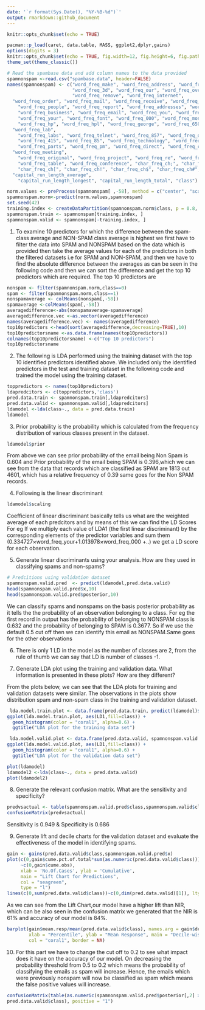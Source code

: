 ```yaml
---
date: '`r format(Sys.Date(), "%Y-%B-%d")`'
output: rmarkdown::github_document
---
```


```r
knitr::opts_chunk$set(echo = TRUE)
```

```r
pacman::p_load(caret, data.table, MASS, ggplot2,dplyr,gains)
options(digits = 3)
knitr::opts_chunk$set(echo = TRUE, fig.width=12, fig.height=6, fig.path = 'Figs/')
theme_set(theme_classic())
```

```r
# Read the spambase data and add column names to the data provided 
spamnonspam <-read.csv("spambase.data", header=FALSE)
names(spamnonspam) <- c("word_freq_make", "word_freq_address", "word_freq_all", 
                        "word_freq_3d", "word_freq_our", "word_freq_over", 
                        "word_freq_remove", "word_freq_internet", 
  "word_freq_order", "word_freq_mail", "word_freq_receive", "word_freq_will", 
    "word_freq_people", "word_freq_report", "word_freq_addresses", "word_freq_free", 
    "word_freq_business", "word_freq_email", "word_freq_you", "word_freq_credit", 
    "word_freq_your", "word_freq_font", "word_freq_000", "word_freq_money", 
    "word_freq_hp", "word_freq_hpl", "word_freq_george", "word_freq_650", 
  "word_freq_lab", 
    "word_freq_labs", "word_freq_telnet", "word_freq_857", "word_freq_data", 
    "word_freq_415", "word_freq_85", "word_freq_technology", "word_freq_1999", 
    "word_freq_parts", "word_freq_pm", "word_freq_direct", "word_freq_cs", 
  "word_freq_meeting", 
    "word_freq_original", "word_freq_project", "word_freq_re", "word_freq_edu", 
    "word_freq_table", "word_freq_conference", "char_freq_ch;", "char_freq_ch(", 
    "char_freq_ch[", "char_freq_ch!", "char_freq_ch$", "char_freq_ch#", 
  "capital_run_length_average", 
    "capital_run_length_longest", "capital_run_length_total", "class")


```


```r
norm.values <- preProcess(spamnonspam[ ,-58], method = c("center", "scale"))
spamnonspam.norm<-predict(norm.values,spamnonspam)
set.seed(42)
training.index <- createDataPartition(spamnonspam.norm$class, p = 0.8, list = FALSE)
spamnonspam.train <- spamnonspam[training.index, ]
spamnonspam.valid <- spamnonspam[-training.index, ]
```

1. To examine 10 predictors for which the difference between the spam-class average and NON-SPAM class average is highest we first have to filter the data into SPAM and NONSPAM based on the data which is provided then take the average values for each of the predictors in both the filtered datasets i.e for SPAM and NON-SPAM, and then we have to find the absolute difference between the averages as can be seen in the following code and then we can sort the difference and get the top 10 predictors which are required.
The top 10 predictors are 
```r
nonspam <- filter(spamnonspam.norm,class==0)
spam <- filter(spamnonspam.norm,class==1)
nonspamaverage <- colMeans(nonspam[,-58])
spamaverage <-colMeans(spam[,-58])
averagedifference<-abs(nonspamaverage-spamaverage)
averagedifference.vec <-as.vector(averagedifference)
names(averagedifference.vec) <- names(averagedifference)
top10predictors <-head(sort(averagedifference,decreasing=TRUE),10)
top10predictorsname <-as.data.frame(names(top10predictors))
colnames(top10predictorsname) <-c("Top 10 predictors")
top10predictorsname
```

2. The following is LDA performed using the training dataset with the top 10 identified predictors identified above. We included only the identified predictors in the test and training dataset in the following code and trained the model using the training dataset.

```r
toppredictors <- names(top10predictors)
ldapredcitors <- c(toppredictors,'class')
pred.data.train <- spamnonspam.train[,ldapredcitors]
pred.data.valid <- spamnonspam.valid[,ldapredcitors]
ldamodel <-lda(class~., data = pred.data.train)
ldamodel
```

3. Prior probability is the probability which is calculated from the frequency distribution of various classes present in the dataset. 

```r
ldamodel$prior
```
From above we can see prior probability of the email being Non Spam is 0.604 and Prior probability of the email being SPAM is 0.396,which we can see from the data that records which are classified as SPAM are 1813 out 4601, which has a relative frequency of 0.39 same goes for the Non SPAM records.

4. Following is the linear discriminant
```r
ldamodel$scaling

```

Coefficient of linear discriminant basically tells us what are the weighted average of each predcitors and by means of this we can find the LD Scores 
For eg If we multiply each value of LDA1 (the first linear discriminant)
by the corresponding elements of the predictor variables and sum them (0.334727×word_freq_your+1.013978×word_freq_000  +..) 
we get a LD score for each observation. 


5. Generate linear discriminants using your analysis. How are they used in classifying spams and non-spams?

```r
# Predcitions using validation dataset
spamnonspam.valid.pred  <- predict(ldamodel,pred.data.valid)
head(spamnonspam.valid.pred$x,10)
head(spamnonspam.valid.pred$posterior,10)
```

We can classify spams and nonspams on the basis posterior probability as it tells the the probability of an observation belonging to a class. For eg the first record in output has the probability of belonging to NONSPAM class is 0.632 and the probability of belonging to SPAM is 0.3677. So if we use the default 0.5 cut off then we can identify this email as NONSPAM.Same goes for the other observations

6. There is only 1 LD in the model as the number of classes are 2, from the rule of thumb we can say that LD is number of classes -1. 


7. Generate LDA plot using the training and validation data. What information is presented in these plots? How are they different?


From the plots below, we can see that the LDA plots for training and validation datasets were similar. The observations in the plots show distribution spam and non-spam class in the training and validation dataset. 
```r
 lda.model.train.plot <- data.frame(pred.data.train, predict(ldamodel)$x)
ggplot(lda.model.train.plot, aes(LD1,fill=class)) +
  geom_histogram(color = "coral1", alpha=0.6) + 
  ggtitle("LDA plot for the training data set")

 lda.model.valid.plot <- data.frame(pred.data.valid, spamnonspam.valid.pred$x)
ggplot(lda.model.valid.plot, aes(LD1,fill=class)) +
  geom_histogram(color = "coral1", alpha=0.6) +
  ggtitle("LDA plot for the validation data set")

plot(ldamodel)
ldamodel2 <-lda(class~., data = pred.data.valid)
plot(ldamodel2)

```




8. Generate the relevant confusion matrix. What are the sensitivity and specificity?

```r
predvsactual <- table(spamnonspam.valid.pred$class,spamnonspam.valid$class)  
confusionMatrix(predvsactual)

```
Sensitivity is 0.949 & Specificity is 0.686 


9. Generate lift and decile charts for the validation dataset and evaluate the effectiveness of the model in identifying spams.
```r
gain <- gains(pred.data.valid$class,spamnonspam.valid.pred$x)
plot(c(0,gain$cume.pct.of.total*sum(as.numeric(pred.data.valid$class)))
     ~c(0,gain$cume.obs),
     xlab = 'No.Of.Cases', ylab = 'Cumulative',
     main = "Lift Chart for Predictions",
     col = "seagreen",
     type = "l")
lines(c(0,sum(pred.data.valid$class))~c(0,dim(pred.data.valid)[1]), lty = 5)
```
As we can see from the Lift Chart,our model have a higher lift than NIR, which can be also seen in the confusion matrix we generated that the NIR is 61% and accuracy of our model is 84%.

```r
barplot(gain$mean.resp/mean(pred.data.valid$class), names.arg = gain$depth, space = 1.3,
        xlab = "Percentile", ylab = "Mean Response", main = "Decile-wise lift chart",
        col = "coral1", border = NA)


```



10. For this part we have to change the cut off to 0.2 to see what impact does it have on the accuracy of our model.
On decreasing the probability threshold from 0.5 to 0.2 which means the probability of classifying the emails as spam will increase. Hence, the emails which were previously nonspam will now be classified as spam which means the false positive values will increase.
```r

confusionMatrix(table(as.numeric(spamnonspam.valid.pred$posterior[,2] > 0.2),
pred.data.valid$class), positive = "1")

```

